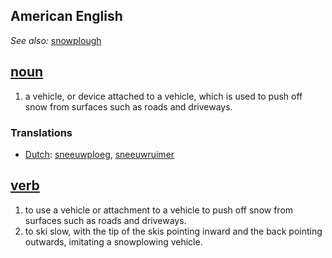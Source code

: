 == American English ==
''See also:'' [[snowplough]]

== [[noun]] ==
#a vehicle, or device attached to a vehicle, which is used to push off snow from surfaces such as roads and driveways.

=== Translations ===
*[[Dutch]]: [[sneeuwploeg]], [[sneeuwruimer]]


== [[verb]] ==
#to use a vehicle or attachment to a vehicle to push off snow from surfaces such as roads and driveways.
#to ski slow, with the tip of the skis pointing inward and the back pointing outwards, imitating a snowplowing vehicle.